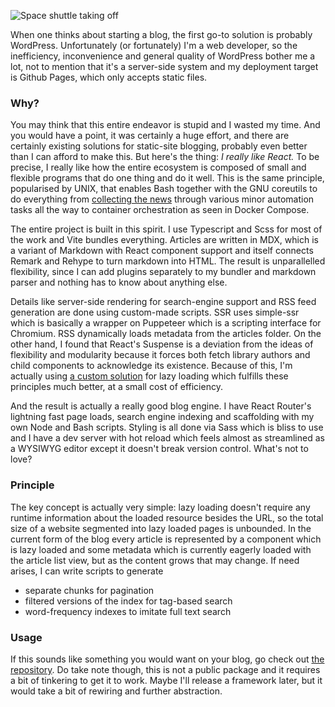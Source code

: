 
![Space shuttle taking off](https://www.fox46.com/wp-content/uploads/sites/109/2018/04/92a7b31a-FD_409A20Space20Shuttle20Anniversary20RECT0_1523400530953.jpg_5314903_ver1.0.jpg?w=1280&h=720&crop=1)

When one thinks about starting a blog, the first go-to solution is probably WordPress. Unfortunately (or fortunately) I'm a web developer, so the inefficiency, inconvenience and general quality of WordPress bother me a lot, not to mention that it's a server-side system and my deployment target is Github Pages, which only accepts static files.

### Why?

You may think that this entire endeavor is stupid and I wasted my time. And you would have a point, it was certainly a huge effort, and there are certainly existing solutions for static-site blogging, probably even better than I can afford to make this. But here's the thing: *I really like React.* To be precise, I really like how the entire ecosystem is composed of small and flexible programs that do one thing and do it well. This is the same principle, popularised by UNIX, that enables Bash together with the GNU coreutils to do everything from [collecting the news](https://gist.github.com/lbfalvy/676e7f31dc55b8e2ff71d4b9c639dfd3) through various minor automation tasks all the way to container orchestration as seen in Docker Compose.

The entire project is built in this spirit. I use Typescript and Scss for most of the work and Vite bundles everything. Articles are written in MDX, which is a variant of Markdown with React component support and itself connects Remark and Rehype to turn markdown into HTML. The result is unparallelled flexibility, since I can add plugins separately to my bundler and markdown parser and nothing has to know about anything else.

Details like server-side rendering for search-engine support and RSS feed generation are done using custom-made scripts. SSR uses simple-ssr which is basically a wrapper on Puppeteer which is a scripting interface for Chromium. RSS dynamically loads metadata from the articles folder. On the other hand, I found that React's Suspense is a deviation from the ideas of flexibility and modularity because it forces both fetch library authors and child components to acknowledge its existence. Because of this, I'm actually using [a custom solution](https://github.com/lbfalvy/react-await) for lazy loading which fulfills these principles much better, at a small cost of efficiency.

And the result is actually a really good blog engine. I have React Router's lightning fast page loads, search engine indexing and scaffolding with my own Node and Bash scripts. Styling is all done via Sass which is bliss to use and I have a dev server with hot reload which feels almost as streamlined as a WYSIWYG editor except it doesn't break version control. What's not to love?

### Principle

The key concept is actually very simple: lazy loading doesn't require any runtime information about the loaded resource besides the URL, so the total size of a website segmented into lazy loaded pages is unbounded. In the current form of the blog every article is represented by a component which is lazy loaded and some metadata which is currently eagerly loaded with the article list view, but as the content grows that may change. If need arises, I can write scripts to generate

- separate chunks for pagination
- filtered versions of the index for tag-based search
- word-frequency indexes to imitate full text search

### Usage

If this sounds like something you would want on your blog, go check out [the repository](https://github.com/lbfalvy/lbfalvy.github.io). Do take note though, this is not a public package and it requires a bit of tinkering to get it to work. Maybe I'll release a framework later, but it would take a bit of rewiring and further abstraction.
